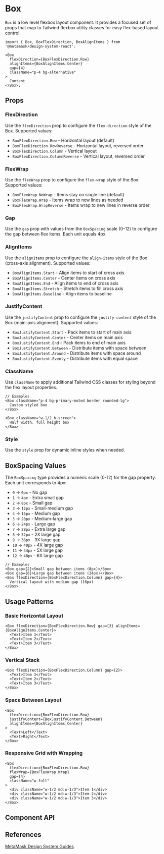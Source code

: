 

# Box

`Box` is a low level flexbox layout component. It provides a focused set of props that map to Tailwind flexbox utility classes for easy flex-based layout control.

```tsx
import { Box, BoxFlexDirection, BoxAlignItems } from '@metamask/design-system-react';

<Box
  flexDirection={BoxFlexDirection.Row}
  alignItems={BoxAlignItems.Center}
  gap={4}
  className="p-4 bg-alternative"
>
  Content
</Box>;
```

<Canvas of={BoxStories.Default} />

## Props

### FlexDirection

Use the `flexDirection` prop to configure the `flex-direction` style of the Box. Supported values:

- `BoxFlexDirection.Row` - Horizontal layout (default)
- `BoxFlexDirection.RowReverse` - Horizontal layout, reversed order
- `BoxFlexDirection.Column` - Vertical layout
- `BoxFlexDirection.ColumnReverse` - Vertical layout, reversed order

<Canvas of={BoxStories.FlexDirection} />

### FlexWrap

Use the `flexWrap` prop to configure the `flex-wrap` style of the Box. Supported values:

- `BoxFlexWrap.NoWrap` - Items stay on single line (default)
- `BoxFlexWrap.Wrap` - Items wrap to new lines as needed
- `BoxFlexWrap.WrapReverse` - Items wrap to new lines in reverse order

<Canvas of={BoxStories.FlexWrap} />

### Gap

Use the `gap` prop with values from the `BoxSpacing` scale (0–12) to configure the gap between flex items. Each unit equals 4px.

<Canvas of={BoxStories.Gap} />

### AlignItems

Use the `alignItems` prop to configure the `align-items` style of the Box (cross-axis alignment). Supported values:

- `BoxAlignItems.Start` - Align items to start of cross axis
- `BoxAlignItems.Center` - Center items on cross axis
- `BoxAlignItems.End` - Align items to end of cross axis
- `BoxAlignItems.Stretch` - Stretch items to fill cross axis
- `BoxAlignItems.Baseline` - Align items to baseline

<Canvas of={BoxStories.AlignItems} />

### JustifyContent

Use the `justifyContent` prop to configure the `justify-content` style of the Box (main-axis alignment). Supported values:

- `BoxJustifyContent.Start` - Pack items to start of main axis
- `BoxJustifyContent.Center` - Center items on main axis
- `BoxJustifyContent.End` - Pack items to end of main axis
- `BoxJustifyContent.Between` - Distribute items with space between
- `BoxJustifyContent.Around` - Distribute items with space around
- `BoxJustifyContent.Evenly` - Distribute items with equal space

<Canvas of={BoxStories.JustifyContent} />

### ClassName

Use `className` to apply additional Tailwind CSS classes for styling beyond the flex layout properties.

<Canvas of={BoxStories.ClassName} />

```tsx
// Examples
<Box className="p-4 bg-primary-muted border rounded-lg">
  Custom styled box
</Box>

<Box className="w-1/2 h-screen">
  Half width, full height box
</Box>
```

### Style

Use the `style` prop for dynamic inline styles when needed.

## BoxSpacing Values

The `BoxSpacing` type provides a numeric scale (0-12) for the gap property. Each unit corresponds to 4px:

- `0` → `0px` - No gap
- `1` → `4px` - Extra small gap
- `2` → `8px` - Small gap
- `3` → `12px` - Small-medium gap
- `4` → `16px` - Medium gap
- `5` → `20px` - Medium-large gap
- `6` → `24px` - Large gap
- `7` → `28px` - Extra large gap
- `8` → `32px` - 2X large gap
- `9` → `36px` - 3X large gap
- `10` → `40px` - 4X large gap
- `11` → `44px` - 5X large gap
- `12` → `48px` - 6X large gap

```tsx
// Examples
<Box gap={2}>Small gap between items (8px)</Box>
<Box gap={6}>Large gap between items (24px)</Box>
<Box flexDirection={BoxFlexDirection.Column} gap={4}>
  Vertical layout with medium gap (16px)
</Box>
```

## Usage Patterns

### Basic Horizontal Layout

```tsx
<Box flexDirection={BoxFlexDirection.Row} gap={3} alignItems={BoxAlignItems.Center}>
  <Text>Item 1</Text>
  <Text>Item 2</Text>
  <Text>Item 3</Text>
</Box>
```

### Vertical Stack

```tsx
<Box flexDirection={BoxFlexDirection.Column} gap={2}>
  <Text>Item 1</Text>
  <Text>Item 2</Text>
  <Text>Item 3</Text>
</Box>
```

### Space Between Layout

```tsx
<Box
  flexDirection={BoxFlexDirection.Row}
  justifyContent={BoxJustifyContent.Between}
  alignItems={BoxAlignItems.Center}
>
  <Text>Left</Text>
  <Text>Right</Text>
</Box>
```

### Responsive Grid with Wrapping

```tsx
<Box
  flexDirection={BoxFlexDirection.Row}
  flexWrap={BoxFlexWrap.Wrap}
  gap={4}
  className="w-full"
>
  <div className="w-1/2 md:w-1/3">Item 1</div>
  <div className="w-1/2 md:w-1/3">Item 2</div>
  <div className="w-1/2 md:w-1/3">Item 3</div>
</Box>
```

## Component API

<Controls of={BoxStories.Default} />

## References

[MetaMask Design System Guides](https://www.notion.so/MetaMask-Design-System-Guides-Design-f86ecc914d6b4eb6873a122b83c12940)

